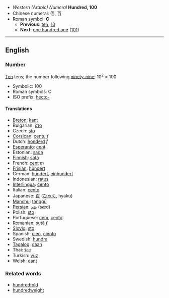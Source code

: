 *''Western (Arabic) Numeral'' '''Hundred, 100'''
*Chinese numeral: 佰, 百
*Roman symbol: '''C'''
**'''Previous''': [[ten]], [[10]]
**'''Next''': [[one hundred one]] ([[101]])

----

==English==
===Number===
[[Ten]] tens; the number following [[ninety-nine]]; 10<sup>2</sup> = 100

*Symbolic: 100
*Roman symbols: C
*ISO prefix: [[hecto-]]

====Translations====

*[[Breton]]: [[kant]]
*Bulgarian: [[сто]]
*Czech: [[sto]]
*[[Corsican]]: [[centu]] ''f''
*Dutch: [[honderd]] ''f''
*[[Esperanto]]: [[cent]]
*Estonian: [[sada]]
*[[Finnish]]: [[sata]]
*French: [[cent]] ''m''
*[[Frisian]]: [[hûndert]]
*German: [[hundert]], [[einhundert]]
*Indonesian: [[ratus]]
*[[Interlingua]]: [[cento]]
*Italian: [[cento]] '' ''
*Japanese: [[百]] ([[ひゃく]], hyaku)
*[[Manchu]]: [[tanggū]]
*[[Persian]]: [[صَد]] (sæd)
*Polish: [[sto]]
*Portuguese: [[cem]], [[cento]]
*Romanian: [[sută]] ''f''
*[[Slovio]]: [[sto]]
*Spanish: [[cien]], [[ciento]]
*Swedish: [[hundra]]
*[[Tagalog]]: [[daan]]
*Thai: [[ร้อย]]
*Turkish: [[yüz]]
*Welsh: [[cant]]

===Related words===
*[[hundredfold]]
*[[hundredweight]]